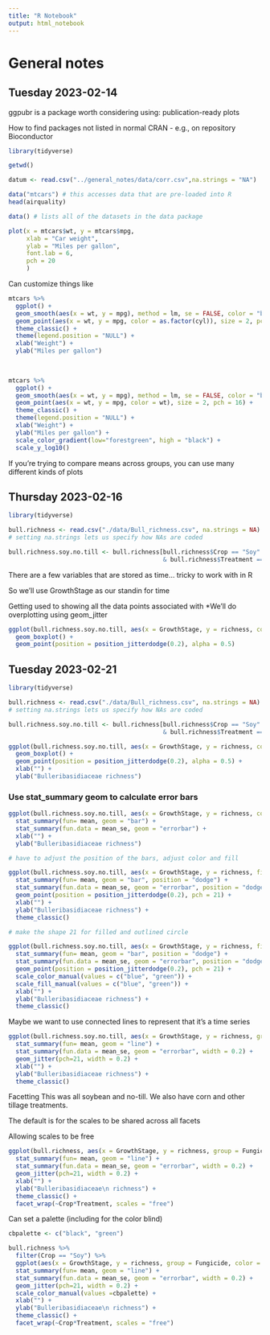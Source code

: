 ```yaml
---
title: "R Notebook"
output: html_notebook
---
```


# General notes

## Tuesday 2023-02-14
ggpubr is a package worth considering using: publication-ready plots

How to find packages not listed in normal CRAN
- e.g., on repository Bioconductor

```r
library(tidyverse)
```



```r
getwd()

datum <- read.csv("../general_notes/data/corr.csv",na.strings = "NA")

data("mtcars") # this accesses data that are pre-loaded into R
head(airquality)

data() # lists all of the datasets in the data package
```



```r
plot(x = mtcars$wt, y = mtcars$mpg,
     xlab = "Car weight",
     ylab = "Miles per gallon",
     font.lab = 6,
     pch = 20
     )
```

Can customize things like

```r
mtcars %>%
  ggplot() +
  geom_smooth(aes(x = wt, y = mpg), method = lm, se = FALSE, color = "black") +
  geom_point(aes(x = wt, y = mpg, color = as.factor(cyl)), size = 2, pch = 21) +
  theme_classic() +
  theme(legend.position = "NULL") +
  xlab("Weight") +
  ylab("Miles per gallon")
  
  
```

```r
mtcars %>%
  ggplot() +
  geom_smooth(aes(x = wt, y = mpg), method = lm, se = FALSE, color = "black") +
  geom_point(aes(x = wt, y = mpg, color = wt), size = 2, pch = 16) +
  theme_classic() +
  theme(legend.position = "NULL") +
  xlab("Weight") +
  ylab("Miles per gallon") +
  scale_color_gradient(low="forestgreen", high = "black") +
  scale_y_log10()
```

If you're trying to compare means across groups, you can use many different kinds of plots

## Thursday 2023-02-16

```r
library(tidyverse)
```

```r
bull.richness <- read.csv("./data/Bull_richness.csv", na.strings = NA)
# setting na.strings lets us specify how NAs are coded
```

```r
bull.richness.soy.no.till <- bull.richness[bull.richness$Crop == "Soy" 
                                           & bull.richness$Treatment == "No-till",]
```

There are a few variables that are stored as time... tricky to work with in R

So we'll use GrowthStage as our standin for time

Getting used to showing all the data points associated with
*We'll do overplotting using geom_jitter

```r
ggplot(bull.richness.soy.no.till, aes(x = GrowthStage, y = richness, color = Fungicide)) +
  geom_boxplot() +
  geom_point(position = position_jitterdodge(0.2), alpha = 0.5)
```









## Tuesday 2023-02-21

```r
library(tidyverse)
```

```r
bull.richness <- read.csv("./data/Bull_richness.csv", na.strings = NA)
# setting na.strings lets us specify how NAs are coded
```


```r
bull.richness.soy.no.till <- bull.richness[bull.richness$Crop == "Soy" 
                                           & bull.richness$Treatment == "No-till",]
```

```r
ggplot(bull.richness.soy.no.till, aes(x = GrowthStage, y = richness, color = Fungicide)) +
  geom_boxplot() +
  geom_point(position = position_jitterdodge(0.2), alpha = 0.5) +
  xlab("") +
  ylab("Bulleribasidiaceae richness")
```

### Use stat_summary geom to calculate error bars

```r
ggplot(bull.richness.soy.no.till, aes(x = GrowthStage, y = richness, color = Fungicide)) +
  stat_summary(fun= mean, geom = "bar") +
  stat_summary(fun.data = mean_se, geom = "errorbar") +
  xlab("") +
  ylab("Bulleribasidiaceae richness")

# have to adjust the position of the bars, adjust color and fill

```

```r
ggplot(bull.richness.soy.no.till, aes(x = GrowthStage, y = richness, fill = Fungicide)) +
  stat_summary(fun= mean, geom = "bar", position = "dodge") +
  stat_summary(fun.data = mean_se, geom = "errorbar", position = "dodge") +
  geom_point(position = position_jitterdodge(0.2), pch = 21) +
  xlab("") +
  ylab("Bulleribasidiaceae richness") +
  theme_classic()

# make the shape 21 for filled and outlined circle

```

```r
ggplot(bull.richness.soy.no.till, aes(x = GrowthStage, y = richness, fill = Fungicide)) +
  stat_summary(fun= mean, geom = "bar", position = "dodge") +
  stat_summary(fun.data = mean_se, geom = "errorbar", position = "dodge") +
  geom_point(position = position_jitterdodge(0.2), pch = 21) +
  scale_color_manual(values = c("blue", "green")) +
  scale_fill_manual(values = c("blue", "green")) +
  xlab("") +
  ylab("Bulleribasidiaceae richness") +
  theme_classic()

```
Maybe we want to use connected lines to represent that it's a time series
```r
ggplot(bull.richness.soy.no.till, aes(x = GrowthStage, y = richness, group = Fungicide, color = Fungicide)) +
  stat_summary(fun= mean, geom = "line") +
  stat_summary(fun.data = mean_se, geom = "errorbar", width = 0.2) +
  geom_jitter(pch=21, width = 0.2) +
  xlab("") +
  ylab("Bulleribasidiaceae richness") +
  theme_classic()
```

Facetting
This was all soybean and no-till. We also have corn and other tillage treatments.

The default is for the scales to be shared across all facets



Allowing scales to be free
```r
ggplot(bull.richness, aes(x = GrowthStage, y = richness, group = Fungicide, color = Fungicide)) +
  stat_summary(fun= mean, geom = "line") +
  stat_summary(fun.data = mean_se, geom = "errorbar", width = 0.2) +
  geom_jitter(pch=21, width = 0.2) +
  xlab("") +
  ylab("Bulleribasidiaceae\n richness") +
  theme_classic() +
  facet_wrap(~Crop*Treatment, scales = "free") 

```

Can set a palette (including for the color blind)
```r
cbpalette <- c("black", "green")

bull.richness %>% 
  filter(Crop == "Soy") %>% 
  ggplot(aes(x = GrowthStage, y = richness, group = Fungicide, color = Fungicide)) +
  stat_summary(fun= mean, geom = "line") +
  stat_summary(fun.data = mean_se, geom = "errorbar", width = 0.2) +
  geom_jitter(pch=21, width = 0.2) +
  scale_color_manual(values =cbpalette) +
  xlab("") +
  ylab("Bulleribasidiaceae\n richness") +
  theme_classic() +
  facet_wrap(~Crop*Treatment, scales = "free") 

```






